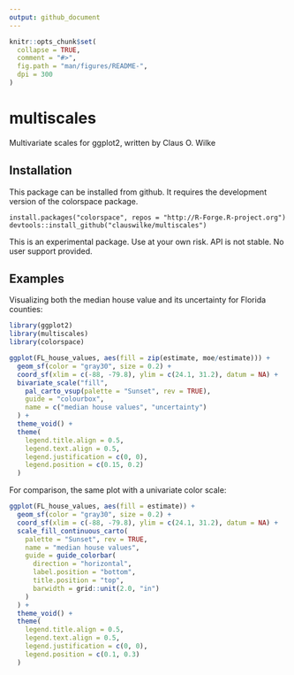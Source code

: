 ```yaml
---
output: github_document
---
```


<!-- README.md is generated from README.Rmd. Please edit that file -->

```r
knitr::opts_chunk$set(
  collapse = TRUE,
  comment = "#>",
  fig.path = "man/figures/README-",
  dpi = 300
)
```

# multiscales

Multivariate scales for ggplot2, written by Claus O. Wilke


## Installation

This package can be installed from github. It requires the development version of the colorspace package.
```
install.packages("colorspace", repos = "http://R-Forge.R-project.org")
devtools::install_github("clauswilke/multiscales")
```
This is an experimental package. Use at your own risk. API is not stable. No user support provided.

## Examples

Visualizing both the median house value and its uncertainty for Florida counties:
```r
library(ggplot2)
library(multiscales)
library(colorspace)

ggplot(FL_house_values, aes(fill = zip(estimate, moe/estimate))) +
  geom_sf(color = "gray30", size = 0.2) +
  coord_sf(xlim = c(-88, -79.8), ylim = c(24.1, 31.2), datum = NA) +
  bivariate_scale("fill",
    pal_carto_vsup(palette = "Sunset", rev = TRUE),
    guide = "colourbox",
    name = c("median house values", "uncertainty")
  ) +
  theme_void() +
  theme(
    legend.title.align = 0.5,
    legend.text.align = 0.5,
    legend.justification = c(0, 0),
    legend.position = c(0.15, 0.2)
  )
```

For comparison, the same plot with a univariate color scale:
```r
ggplot(FL_house_values, aes(fill = estimate)) +
  geom_sf(color = "gray30", size = 0.2) +
  coord_sf(xlim = c(-88, -79.8), ylim = c(24.1, 31.2), datum = NA) +
  scale_fill_continuous_carto(
    palette = "Sunset", rev = TRUE,
    name = "median house values",
    guide = guide_colorbar(
      direction = "horizontal",
      label.position = "bottom",
      title.position = "top",
      barwidth = grid::unit(2.0, "in")
    )
  ) +
  theme_void() +
  theme(
    legend.title.align = 0.5,
    legend.text.align = 0.5,
    legend.justification = c(0, 0),
    legend.position = c(0.1, 0.3)
  )
```
